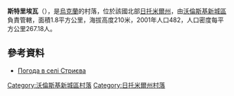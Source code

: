 {{coord|50|31|32|N|27|37|20|E|scale:30000|display=title}}

'''斯特里埃瓦'''（{{lang-uk|Стриєва}}），是[[烏克蘭|烏克蘭]]的村落，位於該國北部[[日托米爾州|日托米爾州]]，由[[沃倫斯基新城區|沃倫斯基新城區]]負責管轄，面積1.8平方公里，海拔高度210米，2001年人口482，人口密度每平方公里267.18人。

==參考資料==
* [http://weather.in.ua/ua/zhitomirskaja/25351 Погода в селі Стриєва] {{Wayback|url=http://weather.in.ua/ua/zhitomirskaja/25351 |date=20160305120623 }}

{{DEFAULTSORT:Стриєва}}
[[Category:沃倫斯基新城區村落|Category:沃倫斯基新城區村落]]
[[Category:日托米爾州村落|Category:日托米爾州村落]]


{{Zhytomyr-geo-stub}}